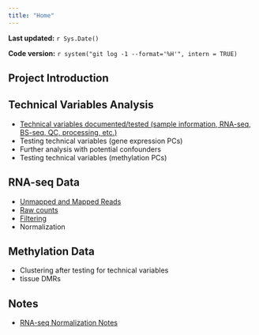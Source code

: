 ```yaml
---
title: "Home"
---
```


**Last updated:** `r Sys.Date()`

**Code version:** `r system("git log -1 --format='%H'", intern = TRUE)`

## Project Introduction

## Technical Variables Analysis

*  [Technical variables documented/tested (sample information, RNA-seq, BS-seq, QC, processing, etc.)](../docs/List_technical_variables.docx)
*  Testing technical variables (gene expression PCs)
*  Further analysis with potential confounders
*  Testing technical variables (methylation PCs)

## RNA-seq Data

*  [Unmapped and Mapped Reads](../analysis/Plots_unmapped_mapped_RNAseq_reads.html)
*  [Raw counts](../analysis/Normalization_plots.html)
*  [Filtering](../analysis/Filtering_analysis.html)
*  Normalization

## Methylation Data

*  Clustering after testing for technical variables 
*  tissue DMRs

## Notes

*  [RNA-seq Normalization Notes](../docs/Normalization_Notes.docx)




